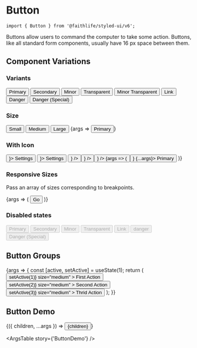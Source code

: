 

<Meta title="Components/Button" component={Button} argTypes={commonArgTypes} />

# Button

`import { Button } from '@faithlife/styled-ui/v6';`

Buttons allow users to command the computer to take some action. Buttons, like all standard form components, usually have 16 px space between them.

## Component Variations

### Variants

<ButtonDemo>
	<Button variant="primary" size="medium">
		Primary
	</Button>
	<Button variant="secondary" size="medium">
		Secondary
	</Button>
	<Button variant="minor" size="medium">
		Minor
	</Button>
	<Button variant="transparent" size="medium">
		Transparent
	</Button>
	<Button variant="minorTransparent" size="medium">
		Minor Transparent
	</Button>
	<Button variant="link" size="medium">
		Link
	</Button>
	<Button variant="danger" size="medium">
		Danger
	</Button>
	<Button variant="dangerSpecial" size="medium">
		Danger (Special)
	</Button>
</ButtonDemo>

### Size

<ButtonDemo>
	<Button variant="primary" size="small">
		Small
	</Button>
	<Button variant="primary" size="medium">
		Medium
	</Button>
	<Button variant="primary" size="large">
		Large
	</Button>
</ButtonDemo>

<Canvas>
	<Story
		name="Variants and Size"
		args={{ variant: 'primary', size: 'medium' }}
		argTypes={{ ...resetArgTypes, ...commonArgTypes }}
	>
		{args => <Button {...args}>Primary</Button>}
	</Story>
</Canvas>

### With Icon

<ButtonDemo>
	<Button variant="primary" size="large" icon={<GearIcon />}>
		Settings
	</Button>
	<Button variant="primary" size="small" icon={<GearIcon />}>
		Settings
	</Button>
	<Button variant="primary" size="small" icon={<GearIcon />} />
	<Button variant="transparent" size="small" icon={<GearIcon />} />
	<Button variant="minorTransparent" size="small" icon={<GearIcon />} />
</ButtonDemo>

<Canvas>
	<Story
		name="With Icon"
		args={{ variant: 'primary', size: 'medium' }}
		argTypes={{ ...resetArgTypes, ...commonArgTypes }}
	>
		{args => (
			<Button icon={<GearIcon />} {...args}>
				Primary
			</Button>
		)}
	</Story>
</Canvas>

### Responsive Sizes

Pass an array of sizes corresponding to breakpoints.

<Canvas>
	<Story
		name="Responsive Sizes"
		args={{ size: ['large', 'medium'] }}
		argTypes={{
			...resetArgTypes,
			size: {
				control: {
					type: 'array',
					separator: ',',
				},
			},
		}}
	>
		{args => (
			<Button variant="primary" {...args}>
				Go
			</Button>
		)}
	</Story>
</Canvas>

### Disabled states

<ButtonDemo>
	<Button variant="primary" size="medium" disabled>
		Primary
	</Button>
	<Button variant="secondary" size="medium" disabled>
		Secondary
	</Button>
	<Button variant="minor" size="medium" disabled>
		Minor
	</Button>
	<Button variant="transparent" size="medium" disabled>
		Transparent
	</Button>
	<Button variant="link" size="medium" disabled>
		Link
	</Button>
	<Button variant="danger" size="medium" disabled>
		danger
	</Button>
	<Button variant="dangerSpecial" size="medium" disabled>
		Danger (Special)
	</Button>
</ButtonDemo>

## Button Groups

<Canvas>
	<Story name="Button Groups">
		{args => {
			const [active, setActive] = useState(1);
			return (
				<ButtonDemo>
					<SegmentedButtonGroup {...args}>
						<Button
							variant="transparent"
							active={active === 1}
							onClick={() => setActive(1)}
							size="medium"
						>
							First Action
						</Button>
						<Button
							variant="transparent"
							active={active === 2}
							onClick={() => setActive(2)}
							size="medium"
						>
							Second Action
						</Button>
						<Button
							variant="transparent"
							active={active === 3}
							onClick={() => setActive(3)}
							size="medium"
						>
							Thrid Action
						</Button>
					</SegmentedButtonGroup>
				</ButtonDemo>
			);
		}}
	</Story>
</Canvas>

## Button Demo

<Canvas>
	<Story
		name="ButtonDemo"
		args={{ variant: 'primary', size: 'medium', children: 'Button' }}
		argTypes={{
			...commonArgTypes,
			...getStyledSystemArgTypes([
				styledSystemProps.border,
				styledSystemProps.color,
				styledSystemProps.flexbox,
				styledSystemProps.layout,
				styledSystemProps.position,
				styledSystemProps.shadow,
				styledSystemProps.space,
				styledSystemProps.textStyle,
			]),
		}}
	>
		{({ children, ...args }) => <Button {...args}>{children}</Button>}
	</Story>
</Canvas>

<ArgsTable story={'ButtonDemo'} />
